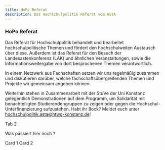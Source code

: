 ```yaml
---
title: HoPo Referat
description: Das Hochschulpolitik Referat vom AStA
---
```




### HoPo Referat

Das Referat für Hochschulpolitik behandelt und bearbeitet hochschulpolitische Themen und fördert den hochschulweiten Austausch über diese. Außerdem ist das Referat für den Besuch der Landesastenkonferenz (LAK) und ähnlichen Veranstaltungen, sowie die Informationsweitergabe von dort besprochenen Themen verantwortlich.

In einem Netzwerk aus Fachschaften setzen wir uns regelmäßig zusammen und diskutieren darüber, welche fachschaftsübergreifenden Themen und Projekte wir gemeinsam angehen können.

Weiterhin stehen in Zusammenarbeit mit der StuVe der Uni Konstanz gelegentlich Demonstrationen auf dem Programm, um Solidarität mit benachteiligten Studierendengruppen zu zeigen oder gegen die Hochschul-Unterfinanzierung aufzustehen. Habt ihr Bock? Meldet euch unter hochschulpolitik.asta@htwg-konstanz.de!


<Tabs>
  <TabItem label="Mitglieder" icon="star">
  </TabItem>
  <TabItem label="Moons" icon="moon">
    Tab 2
  </TabItem>
</Tabs>


<Card title="Check this out">Was passiert hier noch ?</Card>

<CardGrid>
  <Card title="Stars" icon="star">
    Card 1
  </Card>
  <Card title="Moons" icon="moon">
    Card 2
  </Card>
</CardGrid>

